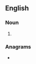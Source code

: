 ==English==

===Noun===
{{head|en|noun form}}

# {{plural of|en|ailment}}

===Anagrams===
* {{anagrams|en|a=aeilmnst|Simental|aliments|manliest|melanist|mentalis|salt mine|saltmine|smaltine|talismen}}